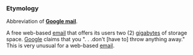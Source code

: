 ===Etymology===
Abbreviation of '''[[Google mail]]'''.


A free web-based [[email]] that offers its users two (2) [[gigabytes]] of storage space.  [[Google]] claims that you ". . .don't [have to] throw anything away."  This is very unusual for a web-based [[email]].